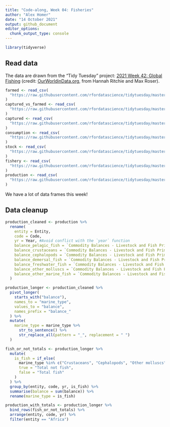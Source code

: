 ```yaml
---
title: "Code-along, Week 04: Fisheries"
author: "Alex Homer"
date: "14 October 2021"
output: github_document
editor_options: 
  chunk_output_type: console
---
```


```r
library(tidyverse)
```

## Read data
The data are drawn from the "Tidy Tuesday" project: [2021 Week 42: Global Fishing](https://github.com/rfordatascience/tidytuesday/blob/master/data/2021/2021-10-12/readme.md) (credit: [OurWorldinData.org](https://ourworldindata.org/seafood-production), from Hannah Ritchie and Max Roser).

```r
farmed <- read_csv(
  "https://raw.githubusercontent.com/rfordatascience/tidytuesday/master/data/2021/2021-10-12/aquaculture-farmed-fish-production.csv"
)
captured_vs_farmed <- read_csv(
  "https://raw.githubusercontent.com/rfordatascience/tidytuesday/master/data/2021/2021-10-12/capture-fisheries-vs-aquaculture.csv"
)
captured <- read_csv(
  "https://raw.githubusercontent.com/rfordatascience/tidytuesday/master/data/2021/2021-10-12/capture-fishery-production.csv"
)
consumption <- read_csv(
  "https://raw.githubusercontent.com/rfordatascience/tidytuesday/master/data/2021/2021-10-12/fish-and-seafood-consumption-per-capita.csv"
)
stock <- read_csv(
  "https://raw.githubusercontent.com/rfordatascience/tidytuesday/master/data/2021/2021-10-12/fish-stocks-within-sustainable-levels.csv"
)
fishery <- read_csv(
  "https://raw.githubusercontent.com/rfordatascience/tidytuesday/master/data/2021/2021-10-12/global-fishery-catch-by-sector.csv"
)
production <- read_csv(
  "https://raw.githubusercontent.com/rfordatascience/tidytuesday/master/data/2021/2021-10-12/seafood-and-fish-production-thousand-tonnes.csv"
)
```

We have a lot of data frames this week!

## Data cleanup
```r
production_cleaned <- production %>%
  rename(
    entity = Entity,
    code = Code,
    yr = Year, #Avoid conflict with the `year` function
    balance_pelagic_fish = `Commodity Balances - Livestock and Fish Primary Equivalent - Pelagic Fish - 2763 - Production - 5510 - tonnes`,
    balance_crustaceans = `Commodity Balances - Livestock and Fish Primary Equivalent - Crustaceans - 2765 - Production - 5510 - tonnes`,
    balance_cephalopods = `Commodity Balances - Livestock and Fish Primary Equivalent - Cephalopods - 2766 - Production - 5510 - tonnes`,
    balance_demersal_fish = `Commodity Balances - Livestock and Fish Primary Equivalent - Demersal Fish - 2762 - Production - 5510 - tonnes`,
    balance_freshwater_fish = `Commodity Balances - Livestock and Fish Primary Equivalent - Freshwater Fish - 2761 - Production - 5510 - tonnes`,
    balance_other_molluscs = `Commodity Balances - Livestock and Fish Primary Equivalent - Molluscs, Other - 2767 - Production - 5510 - tonnes`,
    balance_other_marine_fish = `Commodity Balances - Livestock and Fish Primary Equivalent - Marine Fish, Other - 2764 - Production - 5510 - tonnes`
  )

production_longer <- production_cleaned %>%
  pivot_longer(
    starts_with("balance"),
    names_to = "marine_type",
    values_to = "balance",
    names_prefix = "balance_"
  ) %>%
  mutate(
    marine_type = marine_type %>%
      str_to_sentence() %>%
      str_replace_all(pattern = "_", replacement = " ")
  )
```

```r
fish_or_not_totals <- production_longer %>%
  mutate(
    is_fish = if_else(
      marine_type %in% c("Crustaceans", "Cephalopods", "Other molluscs"),
      true = "Total not fish",
      false = "Total fish"
    )
  ) %>%
  group_by(entity, code, yr, is_fish) %>%
  summarise(balance = sum(balance)) %>%
  rename(marine_type = is_fish)

production_with_totals <- production_longer %>%
  bind_rows(fish_or_not_totals) %>%
  arrange(entity, code, yr) %>%
  filter(entity == "Africa")
```